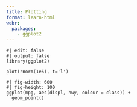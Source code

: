 ```yaml
---
title: Plotting
format: learn-html
webr:
  packages:
    - ggplot2
---
```


```webr
#| edit: false
#| output: false
library(ggplot2)
```

```webr
plot(rnorm(1e5), t='l')
```

```webr
#| fig-width: 600
#| fig-height: 100
ggplot(mpg, aes(displ, hwy, colour = class)) + 
  geom_point()
```
